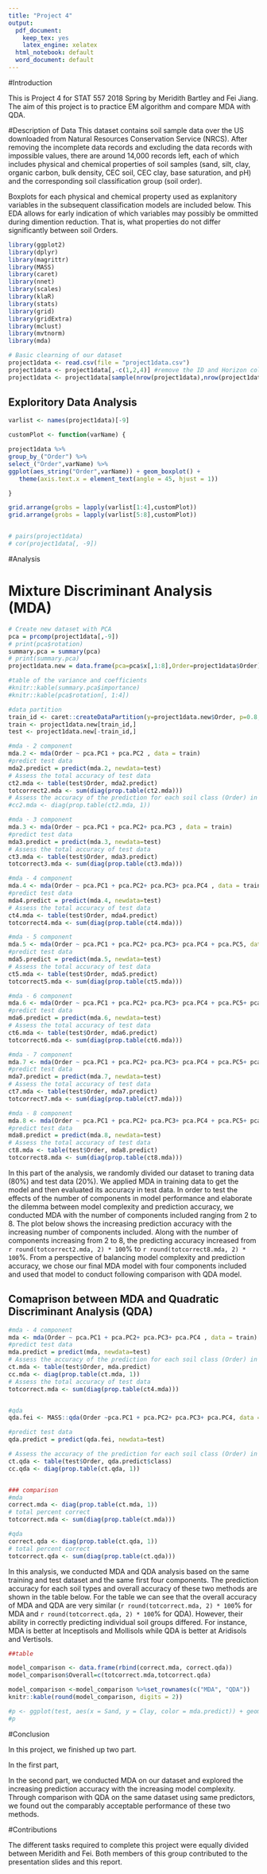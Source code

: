 ```yaml
---
title: "Project 4"
output:
  pdf_document:
    keep_tex: yes
    latex_engine: xelatex
  html_notebook: default
  word_document: default
---
```



#Introduction

This is Project 4 for STAT 557 2018 Spring by Meridith Bartley and Fei Jiang. The aim of this project is to practice EM algorithm and compare MDA with QDA. 

#Description of Data
This dataset contains soil sample data over the US downloaded from Natural Resources Conservation Service (NRCS). After removing the incomplete data records and excluding the data records with impossible values, there are around 14,000 records left, each of which includes physical and chemical properties of soil samples (sand, silt, clay, organic carbon, bulk density, CEC soil, CEC clay, base saturation, and pH) and the corresponding soil classification group (soil order). 

Boxplots for each physical and chemical property used as explanitory variables in the subsequent classification models are included below. This EDA allows for early indication of which variables may possibly be ommitted during dimention reduction. That is, what properties do not differ significantly between soil Orders.


```r
library(ggplot2)
library(dplyr)
library(magrittr)
library(MASS)
library(caret)
library(nnet) 
library(scales)
library(klaR)
library(stats)
library(grid)
library(gridExtra)
library(mclust)
library(mvtnorm)
library(mda)

```


```r
# Basic clearning of our dataset 
project1data <- read.csv(file = "project1data.csv")
project1data <- project1data[,-c(1,2,4)] #remove the ID and Horizon columns which are useless,Silt is redundant information since it could be calculated from Sand and Clay. 
project1data <- project1data[sample(nrow(project1data),nrow(project1data)),] ###shuffle rows


```

## Exploritory Data Analysis
```r

varlist <- names(project1data)[-9]

customPlot <- function(varName) {

project1data %>% 
group_by_("Order") %>% 
select_("Order",varName) %>% 
ggplot(aes_string("Order",varName)) + geom_boxplot() + 
   theme(axis.text.x = element_text(angle = 45, hjust = 1))

}

grid.arrange(grobs = lapply(varlist[1:4],customPlot))
grid.arrange(grobs = lapply(varlist[5:8],customPlot))


# pairs(project1data)
# cor(project1data[, -9])


```


#Analysis


# Mixture Discriminant Analysis (MDA)



```r

# Create new dataset with PCA 
pca = prcomp(project1data[,-9])
# print(pca$rotation)
summary.pca = summary(pca)
# print(summary.pca)
project1data.new = data.frame(pca=pca$x[,1:8],Order=project1data$Order) 

#table of the variance and coefficients
#knitr::kable(summary.pca$importance)
#knitr::kable(pca$rotation[, 1:4])

```


```r

#data partition
train_id <- caret::createDataPartition(y=project1data.new$Order, p=0.8,list = FALSE)
train <- project1data.new[train_id,]
test <- project1data.new[-train_id,]
```


```r

#mda - 2 component 
mda.2 <- mda(Order ~ pca.PC1 + pca.PC2 , data = train)
#predict test data
mda2.predict = predict(mda.2, newdata=test)
# Assess the total accuracy of test data
ct2.mda <- table(test$Order, mda2.predict)
totcorrect2.mda <- sum(diag(prop.table(ct2.mda)))
# Assess the accuracy of the prediction for each soil class (Order) in test data
#cc2.mda <- diag(prop.table(ct2.mda, 1))

#mda - 3 component 
mda.3 <- mda(Order ~ pca.PC1 + pca.PC2+ pca.PC3 , data = train)
#predict test data
mda3.predict = predict(mda.3, newdata=test)
# Assess the total accuracy of test data
ct3.mda <- table(test$Order, mda3.predict)
totcorrect3.mda <- sum(diag(prop.table(ct3.mda)))

#mda - 4 component 
mda.4 <- mda(Order ~ pca.PC1 + pca.PC2+ pca.PC3+ pca.PC4 , data = train)
#predict test data
mda4.predict = predict(mda.4, newdata=test)
# Assess the total accuracy of test data
ct4.mda <- table(test$Order, mda4.predict)
totcorrect4.mda <- sum(diag(prop.table(ct4.mda)))

#mda - 5 component 
mda.5 <- mda(Order ~ pca.PC1 + pca.PC2+ pca.PC3+ pca.PC4 + pca.PC5, data = train)
#predict test data
mda5.predict = predict(mda.5, newdata=test)
# Assess the total accuracy of test data
ct5.mda <- table(test$Order, mda5.predict)
totcorrect5.mda <- sum(diag(prop.table(ct5.mda)))

#mda - 6 component 
mda.6 <- mda(Order ~ pca.PC1 + pca.PC2+ pca.PC3+ pca.PC4 + pca.PC5+ pca.PC6, data = train)
#predict test data
mda6.predict = predict(mda.6, newdata=test)
# Assess the total accuracy of test data
ct6.mda <- table(test$Order, mda6.predict)
totcorrect6.mda <- sum(diag(prop.table(ct6.mda)))

#mda - 7 component 
mda.7 <- mda(Order ~ pca.PC1 + pca.PC2+ pca.PC3+ pca.PC4 + pca.PC5+ pca.PC6+ pca.PC7, data = train)
#predict test data
mda7.predict = predict(mda.7, newdata=test)
# Assess the total accuracy of test data
ct7.mda <- table(test$Order, mda7.predict)
totcorrect7.mda <- sum(diag(prop.table(ct7.mda)))

#mda - 8 component 
mda.8 <- mda(Order ~ pca.PC1 + pca.PC2+ pca.PC3+ pca.PC4 + pca.PC5+ pca.PC6+ pca.PC7+ pca.PC8, data = train)
#predict test data
mda8.predict = predict(mda.8, newdata=test)
# Assess the total accuracy of test data
ct8.mda <- table(test$Order, mda8.predict)
totcorrect8.mda <- sum(diag(prop.table(ct8.mda)))

```

In this part of the analysis, we randomly divided our dataset to traning data (80%) and test data (20%). We applied MDA in training data to get the model and then evaluated its accuracy in test data. In order to test the effects of the number of components in model performance and elaborate the dilemma between model complexity and prediction accuracy, we conducted MDA with the number of components included ranging from 2 to 8. The plot below shows the increasing prediction accuracy with the increasing number of components included. Along with the number of components increasing from 2 to 8, the predicting accuracy increased from `r round(totcorrect2.mda, 2) * 100`% to `r round(totcorrect8.mda, 2) * 100`%. From a perspective of balancing model complexity and prediction accuracy, we chose our final MDA model with four components included and used that model to conduct following comparison with QDA model. 


## Comaprison between MDA and Quadratic Discriminant Analysis (QDA) 

```r

#mda - 4 component 
mda <- mda(Order ~ pca.PC1 + pca.PC2+ pca.PC3+ pca.PC4 , data = train)
#predict test data
mda.predict = predict(mda, newdata=test)
# Assess the accuracy of the prediction for each soil class (Order) in test data
ct.mda <- table(test$Order, mda.predict)
cc.mda <- diag(prop.table(ct.mda, 1))
# Assess the total accuracy of test data
totcorrect.mda <- sum(diag(prop.table(ct4.mda)))


#qda
qda.fei <- MASS::qda(Order ~pca.PC1 + pca.PC2+ pca.PC3+ pca.PC4, data = train)

#predict test data
qda.predict = predict(qda.fei, newdata=test)

# Assess the accuracy of the prediction for each soil class (Order) in test data
ct.qda <- table(test$Order, qda.predict$class)
cc.qda <- diag(prop.table(ct.qda, 1))


### comparison 
#mda
correct.mda <- diag(prop.table(ct.mda, 1))
# total percent correct
totcorrect.mda <- sum(diag(prop.table(ct.mda)))

#qda
correct.qda <- diag(prop.table(ct.qda, 1))
# total percent correct
totcorrect.qda <- sum(diag(prop.table(ct.qda)))

```

In this analysis, we conducted MDA and QDA analysis based on the same training and test dataset and the same first four components. The prediction accuracy for each soil types and overall accuracy of these two methods are shown in the table below. For the table we can see that the overall accuracy of MDA and QDA are very similar (`r round(totcorrect.mda, 2) * 100`% for MDA and `r round(totcorrect.qda, 2) * 100`% for QDA). However, their ability in correctly predicting individual soil groups differed. For instance, MDA is better at Inceptisols and Mollisols while QDA is better at Aridisols and Vertisols. 

```r

##table 

model_comparison <- data.frame(rbind(correct.mda, correct.qda))
model_comparison$Overall=c(totcorrect.mda,totcorrect.qda)

model_comparison <-model_comparison %>%set_rownames(c("MDA", "QDA"))
knitr::kable(round(model_comparison, digits = 2))

#p <- ggplot(test, aes(x = Sand, y = Clay, color = mda.predict)) + geom_point() + stat_contour(aes(x = Sand, y = Clay, z = mda.predict), data = test) + labs(title="MDA Decision Boundaries")
#p
```

#Conclusion

In this project, we finished up two part. 

In the first part, 

In the second part, we conducted MDA on our dataset and explored the increasing prediction accuracy with the increasing model complexity. Through comparison with QDA on the same dataset using same predictors, we found out the comparably acceptable performance of these two methods. 


#Contributions

The different tasks required to complete this project were equally divided between Meridith and Fei. Both members of this group contributed to the presentation slides and this report. 
  